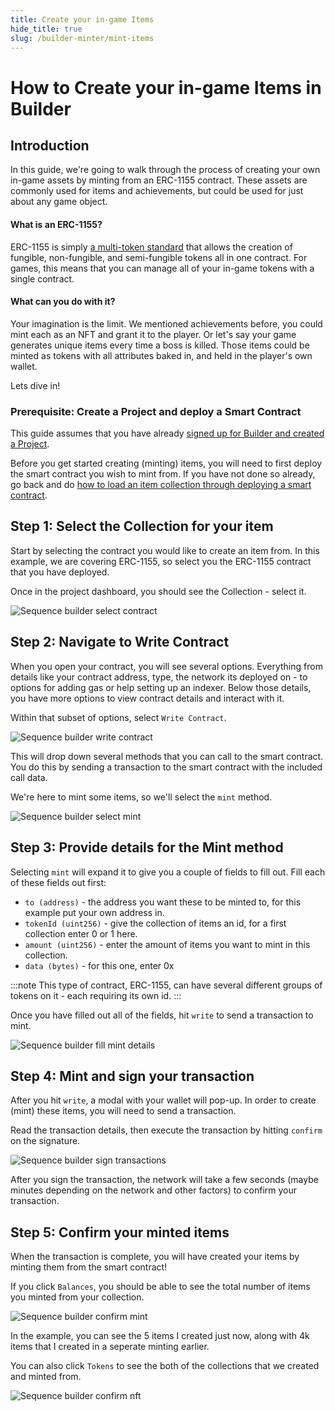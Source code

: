 ```yaml
---
title: Create your in-game Items
hide_title: true
slug: /builder-minter/mint-items
---
```


# How to Create your in-game Items in Builder

## Introduction

In this guide, we're going to walk through the process of creating your own in-game assets by minting from an ERC-1155 contract. These assets are commonly used for items and achievements, but could be used for just about any game object.

#### What is an ERC-1155?

ERC-1155 is simply [a multi-token standard](https://eips.ethereum.org/EIPS/eip-1155) that allows the creation of fungible, non-fungible, and semi-fungible tokens all in one contract. For games, this means that you can manage all of your in-game tokens with a single contract.

#### What can you do with it?

Your imagination is the limit. We mentioned achievements before, you could mint each as an NFT and grant it to the player. Or let's say your game generates unique items every time a boss is killed. Those items could be minted as tokens with all attributes baked in, and held in the player's own wallet. 

Lets dive in!

### Prerequisite: Create a Project and deploy a Smart Contract

This guide assumes that you have already [signed up for Builder and created a Project](/guides/signup-and-create-a-project).

Before you get started creating (minting) items, you will need to first deploy the smart contract you wish to mint from. If you have not done so already, go back and do [how to load an item collection through deploying a smart contract](/guides/deploy-an-item-collection-contract).

## Step 1: Select the Collection for your item

Start by selecting the contract you would like to create an item from. In this example, we are covering ERC-1155, so select you the ERC-1155 contract that you have deployed. 

Once in the project dashboard, you should see the Collection - select it.


![Sequence builder select contract](/img/builder/builder_select_contract_mint_achievements.png)

## Step 2: Navigate to Write Contract

When you open your contract, you will see several options. Everything from details like your contract address, type, the network its deployed on - to options for adding gas or help setting up an indexer. Below those details, you have more options to view contract details and interact with it.

Within that subset of options, select `Write Contract`.


![Sequence builder write contract](/img/builder/builder_navigate_write_contract_mint_achievements.png)

This will drop down several methods that you can call to the smart contract. You do this by sending a transaction to the smart contract with the included call data.

We're here to mint some items, so we'll select the `mint` method.


![Sequence builder select mint](/img/builder/builder_select_mint_method_mint_achievements.png)

## Step 3: Provide details for the Mint method

Selecting `mint` will expand it to give you a couple of fields to fill out. Fill each of these fields out first:
- `to (address)` - the address you want these to be minted to, for this example put your own address in.
- `tokenId (uint256)` - give the collection of items an id, for a first collection enter 0 or 1 here.
- `amount (uint256)` - enter the amount of items you want to mint in this collection.
- `data (bytes)` - for this one, enter 0x

:::note
This type of contract, ERC-1155, can have several different groups of tokens on it - each requiring its own id.
:::

Once you have filled out all of the fields, hit `write` to send a transaction to mint.


![Sequence builder fill mint details](/img/builder/builder_fill_mint_details_mint_achievements.png)

## Step 4: Mint and sign your transaction

After you hit `write`, a modal with your wallet will pop-up. In order to create (mint) these items, you will need to send a transaction.

Read the transaction details, then execute the transaction by hitting `confirm` on the signature.


![Sequence builder sign transactions](/img/builder/builder_sign_transaction_mint_achievements.png)

After you sign the transaction, the network will take a few seconds (maybe minutes depending on the network and other factors) to confirm your transaction.

## Step 5: Confirm your minted items

When the transaction is complete, you will have created your items by minting them from the smart contract!

If you click `Balances`, you should be able to see the total number of items you minted from your collection.


![Sequence builder confirm mint](/img/builder/builder_confirm_mint_items_mint_achievements.png)

In the example, you can see the 5 items I created just now, along with 4k items that I created in a seperate minting earlier.

You can also click `Tokens` to see the both of the collections that we created and minted from.

![Sequence builder confirm nft](/img/builder/builder_confirm_nft_mint_achievements.png)